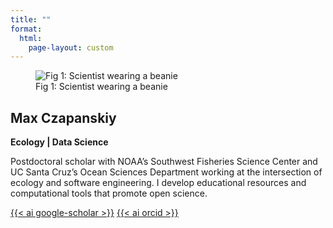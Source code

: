 ```yaml
---
title: ""
format:
  html: 
    page-layout: custom
---
```


::: {.grid}
::: {.g-col-1}
<!-- Left margin -->
:::

::: {.g-col-4}
![Fig 1: Scientist wearing a beanie](headshot.jpg)
:::

::: {.g-col-6}
# Max Czapanskiy

**Ecology \| Data Science**

Postdoctoral scholar with NOAA's Southwest Fisheries Science Center and UC Santa Cruz's Ocean Sciences Department working at the intersection of ecology and software engineering. I develop educational resources and computational tools that promote open science.

[<i class="bi bi-github"></i>](https://github.com/FlukeAndFeather) [{{< ai google-scholar >}}](https://scholar.google.com/citations?user=YgvDDvMAAAAJ&hl=en) [{{< ai orcid >}}](https://orcid.org/0000-0002-6302-905X)
:::

::: {.g-col-1}
<!-- Right margin -->
:::
:::
